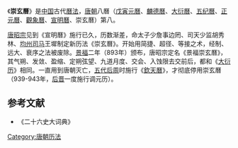 《'''崇玄曆'''》是[[中国|中国]]古代[[曆法|曆法]]，[[唐朝|唐朝]]八曆（[[戊寅元曆|戊寅元曆]]、[[麟德曆|麟德曆]]、[[大衍曆|大衍曆]]、[[五纪曆|五纪曆]]、[[正元曆|正元曆]]、[[觀象曆|觀象曆]]、[[宣明曆|宣明曆]]、崇玄曆）第八。

[[唐昭宗|唐昭宗]]见到《宣明曆》施行已久，历数渐差，命太子少詹事边罔、司天少监胡秀林、[[均州|均州]][[司马|司马]]王墀制定新历法《崇玄曆》。开始用简捷、超径、等接之术，经制、远大、衰序之法被废除。[[景福_(唐朝)|景福]]二年（893年）颁布，唐昭宗定名《景福崇玄曆》，其气朔、发敛、盈缩、定朔弦望、九道月度、交会、入蚀限去交前后，都和《[[大衍历|大衍历]]》相同。一直用到唐朝灭亡，[[五代|五代]][[后周|后周]]时施行《[[欽天曆|欽天曆]]》，才彻底停用崇玄曆（939-943年，[[后晋|后晋]]一度施行调元历）。

==参考文献==
*《二十六史大词典》

{{中國曆法}}
[[Category:唐朝历法|Category:唐朝历法]]